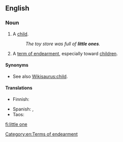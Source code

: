 ==English==

===Noun===
{{en-noun|head=[[little]] [[one]]}}

# A [[child]].
#: ''The toy store was full of '''little ones'''.''
# A [[term of endearment]], especially toward [[children]].

====Synonyms====
* See also [[Wikisaurus:child]].

====Translations====
{{trans-top|term of endearment}}
* Finnish: {{t+|fi|pikkuinen}}
{{trans-mid}}
* Spanish: {{t+|es|pequeño|m}}, {{t+|es|pequeña|f}}
* Taos: {{t|twf|ȕ’úna}}
{{trans-bottom}}

[[Category:en:Terms of endearment]]

[[fi:little one]]